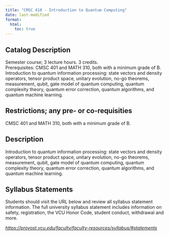 ```yaml
---
title: "CMSC 410 - Introduction to Quantum Computing"
date: last-modified
format:
  html:
    toc: true
---
```


## Catalog Description

Semester course; 3 lecture hours. 3 credits. Prerequisites: CMSC 401 and MATH 310, both with a minimum grade of B. Introduction to quantum information processing: state vectors and density operators, tensor product space, unitary evolution, no-go theorems, measurement, qubit, gate model of quantum computing, quantum complexity theory, quantum error correction, quantum algorithms, and quantum machine learning.


## Restrictions; any pre- or co-requisities
 
CMSC 401 and MATH 310, both with a minimum grade of B.

## Description

Introduction to quantum information processing: state vectors and density operators, tensor product space, unitary evolution, no-go theorems, measurement, qubit, gate model of quantum computing, quantum complexity theory, quantum error correction, quantum algorithms, and quantum machine learning.

## Syllabus Statements

Students should visit the URL below and review all syllabus statement information. The full university syllabus statement includes information on safety, registration, the VCU Honor Code, student conduct, withdrawal and more.

*<https://provost.vcu.edu/faculty/faculty-resources/syllabus/#statements>*


